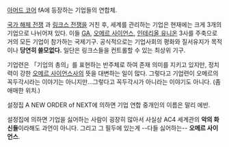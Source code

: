 [[아머드 코어]] fA에 등장하는 기업들의 연합체.


[[국가 해체 전쟁]] 과 [[링크스 전쟁]]을 거친 후, 세계를 관리하는 기업은 현재에는 크게 3개의 기업으로 나뉘어져 있다. 이들 [[GA]], [[오메르 사이언스]], [[인테리올 유니온]] 3사를 주축으로 거의 모든 기업이 참가하는 국제기구. 공식적으로는 기업사회의 평화와 질서유지가 목적이나 '''당연히 쓸모없다.''' 일단은 링크스들을 컨트롤할 수 있는 최상위 기구.

기업련은 「기업의 총의」를 표현하는 반주체로 하여 존재 의미를 지키고 있지만, 정치력이 강한 [[오메르 사이언스]]사의 뜻을 대변하는 일이 많다. 그렇다고 기업련이 오메르의 꼭두각시라는 이야기는 아니지만...그렇다고 꼭두각시가 아니라는 이야기도 아니다. (좀 애매한 위치.)

설정집 A NEW ORDER of NEXT에 의하면 기업 연합 중개인의 이름은 말리 에반.

설정집에 의하면 기업을 싫어하는 사람이 굉장히 많아서 사실상 AC4 세계관의 '''악의 화신들'''이라해도 과언이 아니다. 그리고 그 필두에 있는게 --다들 싫어하는-- '''오메르 사이언스'''.
